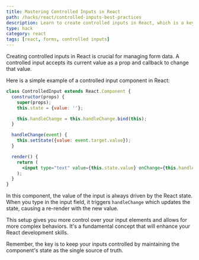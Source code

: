 ```yaml
---
title: Mastering Controlled Inputs in React
path: /hacks/react/controlled-inputs-best-practices
description: Learn to create controlled inputs in React, which is a key task in form handling. This post includes practical code snippets for hands-on learning.
type: hack
category: react
tags: [react, forms, controlled inputs]
---
```


Creating controlled inputs in React is crucial for managing form data. A controlled input accepts its current value as a prop and callback to change that value.

Here is a simple example of a controlled input component in React:

```jsx
class ControlledInput extends React.Component {
  constructor(props) {
    super(props);
    this.state = {value: ''};

    this.handleChange = this.handleChange.bind(this);
  }

  handleChange(event) {
    this.setState({value: event.target.value});
  }

  render() {
    return (
      <input type="text" value={this.state.value} onChange={this.handleChange} />
    );
  }
}
```

In this component, the value of the input is always driven by the React state. When you type in the input field, it triggers `handleChange` which updates the state, causing a re-render with the new value.

This setup gives you more control over your input elements and allows for more complex behaviors. It's a fundamental concept that will enhance your React development skills. 

Remember, the key is to keep your inputs controlled by maintaining the component's state as the single source of truth.